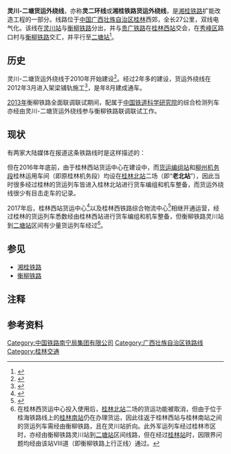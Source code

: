 {{Infobox rail system-route
|box_width=360px
|rail_name=湘桂铁路灵川-二塘货运外绕线
|image= China Railways DF4B 9298 20180207.jpg
|image_width=290px
|caption= [[DF4B|DF4B]]牵引的下行货物列车经由灵川-二塘货运外绕线反向<ref group="注">由于湘桂铁路灵川站以北的线路以及二塘站以南的线路均为单线非电气化铁路，如果在灵川-二塘货运外绕线严格区分上下行正线运行，则在灵川站和二塘站均需切割衡柳铁路上下行正线线路。目前灵川-二塘货运外绕线仅使用上行正线通过上行列车以及反方向运行的下行列车。</ref>进入二塘站，2018年2月
|locale={{PRC}}
|service_type=货运
|start=[[广西壮族自治区|广西]][[桂林市|桂林]][[灵川站|灵川]]、[[广西壮族自治区|广西]][[桂林市|桂林]][[二塘站_(湘桂铁路)|二塘]]
|system_length=27 [[公里|km]]
|status=运营中
|line_title=线路
|lines=[[复线铁路|复线]]
|standard=国铁Ⅰ级
|stations=
|block_signal=半自动闭塞
|engine=内燃<br />电化区段：50Hz 25,000V（[[交流电|交流电]]）
|route_title=线路
|max_speed=120 [[公里每小时|km/h]]
|track_gauge={{standard gauge}}（[[标准轨|标准轨]]）
|operator=[[南宁铁路局|南宁铁路局]]
|route_map=
}}

'''灵川-二塘货运外绕线'''，亦称'''灵二环线'''或'''湘桂铁路货运外绕线'''，是[[湘桂铁路|湘桂铁路]]扩能改造工程的一部分。线路位于[[中国|中国]][[广西壮族自治区|广西壮族自治区]][[桂林|桂林]]西郊，全长27公里，双线电气化。该线在[[灵川站|灵川站]]与[[衡柳铁路|衡柳铁路]]分出，并与[[贵广铁路|贵广铁路]]在[[桂林西站|桂林西站]]交会，在[[秀峰区|秀峰区]]路口村与[[衡柳铁路|衡柳铁路]]交汇，并平行至[[二塘站_(湘桂铁路)|二塘站]]<ref>{{Cite book|title=中国铁路站名词典|last=孙本祥主编|first=|publisher=北京：[[中国铁道出版社|中国铁道出版社]]|year=2003.04|isbn=7-113-03941-3|location=|pages=480}}</ref>。

== 历史 ==
灵川-二塘货运外绕线于2010年开始建设<ref name="测试1">{{Cite web |url=http://news.163.com/10/0519/10/671S4NNH000146BD.html |title=高铁时代越来越近 2012年火车空中横穿桂林机场路 2010-05-19 网易新闻 |access-date=2014-04-05 |archive-url=https://web.archive.org/web/20140407095821/http://news.163.com/10/0519/10/671S4NNH000146BD.html |archive-date=2014-04-07 |dead-url=yes }}</ref>。经过2年多的建设，货运外绕线在2012年3月进入架梁铺轨施工<ref name="测试2">{{Cite web |url=http://news.guilinlife.com/news/2012/03-9/233180.html |title=湘桂铁路货车外绕线开始铺轨 9月起货运火车不再穿越市区_2012-03-09 桂林生活网—桂林晚报 |access-date=2014-04-05 |archive-date=2015-05-03 |archive-url=https://web.archive.org/web/20150503173348/http://news.guilinlife.com/news/2012/03-9/233180.html |dead-url=no }}</ref>，是年8月建成通车。

[[2013年|2013年]]衡柳铁路全面联调联试期间，配属于[[中国铁道科学研究院|中国铁道科学研究院]]的综合检测列车亦经由灵川-二塘货运外绕线参与衡柳铁路联调联试工作。

== 现状 ==
有两家大陆媒体在报道这条铁路线时是这样描述的：
{{Cquote|据了解,桂林西站的地点设在（桂林市）灵川县定江镇,未来发展将定位为我市一个主要货站。湘桂铁路年运输货运量能力为4000万吨,其货车外绕线经过西站后,可通过原有桂海线与桂林南、桂林东两个货运场站相连。目前,我市计划将桂林西站做大做强,并逐步弱化桂林南、北货场功能,形成以桂林西货站为主、桂林东货场、临桂二塘、苏桥货站为辅的桂林铁路货运场站新格局。<ref name="测试1" />|网易新闻《高铁时代越来越近 2012年火车空中横穿桂林机场路》|2010年5月19日}}

{{Cquote|据悉，湘桂铁路货车外绕线北起灵川站南，经桃花江、跨机场路绕行市区，南至临桂二塘，（2012年）8月底建成通车后，原湘桂线上的货运列车将不再沿环城西二路穿越市区。<ref name="测试2" />|桂林生活网—桂林晚报《湘桂铁路货车外绕线开始铺轨 9月起货运火车不再穿越市区》|2012年3月9日}}

但在2016年年底前，由于桂林西站货运中心在建设中，而[[編組站|货运编组站]]和[[柳州机务段|柳州机务段]]桂林运用车间（即原桂林机务段）均设在[[桂林北站|桂林北站]]二场（即“'''老北站'''”），因此当时很多经过桂林的货运列车皆进入桂林北站进行货车编组和机车整备，而货运外绕线很少有目击走车的记录。

2017年后，桂林西站货运中心<ref name="测试3">{{Cite web |url=http://www.guilin.gov.cn/zfxxgk/ztxxgk/zdxmjs/ydfpbqgc/fgw/201612/t20161214_618847.htm |title=桂林动车所和西货运中心预计明年（2017年）1月完工 |access-date=2017-11-05 |archive-url=https://web.archive.org/web/20171107015352/http://www.guilin.gov.cn/zfxxgk/ztxxgk/zdxmjs/ydfpbqgc/fgw/201612/t20161214_618847.htm |archive-date=2017-11-07 |dead-url=yes }}</ref>以及桂林西铁路综合物流中心<ref name="测试4">{{Cite web |url=http://gx.sina.com.cn/zimeiti/2017-04-08/detail-ifyeayzu7197862.shtml |title=桂林西铁路综合物流中心今日（2017年4月8日）开通运营 |access-date=2017-11-05 |archive-date=2017-11-07 |archive-url=https://web.archive.org/web/20171107030541/http://gx.sina.com.cn/zimeiti/2017-04-08/detail-ifyeayzu7197862.shtml |dead-url=no }}</ref>相继开通运营，经过桂林的货运列车悉数经由桂林西站进行货车编组和机车整备，但衡柳铁路灵川站到[[二塘站_(湘桂铁路)|二塘站]]区间有少量货运列车经过<ref group="注">在桂林西货运中心投入使用后，[[桂林北站|桂林北站]]二场的货运功能被取消，但由于位于桂海铁路线上的[[桂林南站|桂林南站]]仍在办理货运，因此往返于桂林西站与桂林南站之间的货运列车需经由衡柳铁路，且在灵川站折向。此外军运列车经过桂林市区时，亦经由衡柳铁路灵川站到[[二塘站_(湘桂铁路)|二塘站]]区间线路，但在经过[[桂林站|桂林站]]时，因限界问题均经由该站VIII道（即衡柳铁路上行正线）通过。</ref>。

==参见==
*[[湘桂铁路|湘桂铁路]]
*[[衡柳铁路|衡柳铁路]]

==注释==
<div class="references-small">
<references group="注" />
</div>

== 参考资料 ==
{{Reflist}}

{{湘桂铁路}}
{{中国铁路}}

[[Category:中国铁路南宁局集团有限公司|Category:中国铁路南宁局集团有限公司]]
[[Category:广西壮族自治区铁路线|Category:广西壮族自治区铁路线]]
[[Category:桂林交通|Category:桂林交通]]